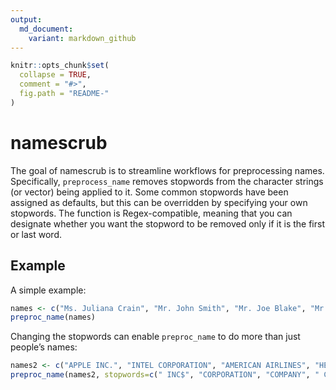 ```yaml
---
output:
  md_document:
    variant: markdown_github
---
```


<!-- README.md is generated from README.Rmd. Please edit that file -->

```r
knitr::opts_chunk$set(
  collapse = TRUE,
  comment = "#>",
  fig.path = "README-"
)
```

# namescrub

The goal of namescrub is to streamline workflows for preprocessing names. Specifically, `preprocess_name` removes stopwords from the character strings (or vector) being applied to it. Some common stopwords have been assigned as defaults, but this can be overridden by specifying your own stopwords. The function is Regex-compatible, meaning that you can designate whether you want the stopword to be removed only if it is the first or last word.

## Example

A simple example:

```r
names <- c("Ms. Juliana Crain", "Mr. John Smith", "Mr. Joe Blake", "Mr. Frank Frink", "Mrs. Helen Smith", "Ms. Nicole Dormer", "Mrs. Michiko Tagomi", "Dr. Josef Mengele", "Mr. Ed McCarthy")
preproc_name(names)
```

Changing the stopwords can enable `preproc_name` to do more than just people's names:

```r
names2 <- c("APPLE INC.", "INTEL CORPORATION", "AMERICAN AIRLINES", "HERCULES COMPANY", "FEDEX CO.")
preproc_name(names2, stopwords=c(" INC$", "CORPORATION", "COMPANY", " CO$"))
```

